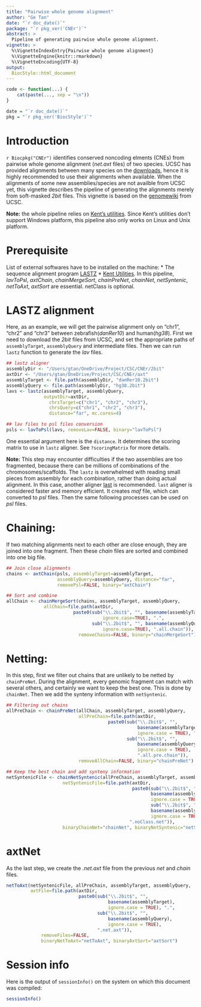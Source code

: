 ```yaml
---
title: "Pairwise whole genome alignment"
author: "Ge Tan"
date: "`r doc_date()`"
package: "`r pkg_ver('CNEr')`"
abstract: >
  Pipeline of generating pairwise whole genome alignment.
vignette: >
  %\VignetteIndexEntry{Pairwise whole genome alignment}
  %\VignetteEngine{knitr::rmarkdown}
  %\VignetteEncoding{UTF-8}
output: 
  BiocStyle::html_document
---
```


```r
code <- function(...) {
    cat(paste(..., sep = "\n"))
}

date = "`r doc_date()`"
pkg = "`r pkg_ver('BiocStyle')`"
```

# Introduction

`r Biocpkg("CNEr")` identifies conserved noncoding elments (CNEs) from pairwise whole genome alignment (_net.axt_ files) of two species.
UCSC has provided alignments between many species on the [downloads](http://hgdownload.cse.ucsc.edu/downloads.html),
hence it is highly recommended to use their alignments when available.
When the alignments of some new assemblies/species are not availble from UCSC yet, this vignette describes the pipeline of generating the alignments merely from soft-masked _2bit_ files.
This vignette is based on the [genomewiki](http://genomewiki.ucsc.edu/index.php/Whole_genome_alignment_howto) from UCSC.

__Note:__ the whole pipeline relies on  [Kent's utilities](http://hgdownload.cse.ucsc.edu/admin/exe/).
Since Kent's utilities don't support Windows platform, this pipeline also only works on Linux and Unix platform. 

# Prerequisite

List of external softwares have to be installed on the machine:
 * The sequence alignment program [LASTZ](http://www.bx.psu.edu/miller_lab/dist/README.lastz-1.02.00/README.lastz-1.02.00a.html)
 * [Kent Utilities](http://hgdownload.cse.ucsc.edu/admin/jksrc.zip). In this pipeline, _lavToPsl_, _axtChain_, _chainMergeSort_, _chainPreNet_, _chainNet_, _netSyntenic_, _netToAxt_, _axtSort_ are essential. netClass is optional.

# LASTZ alignment
Here, as an example, we will get the pairwise alignment only on "chr1", "chr2" and "chr3" between zebrafish(_danRer10_) and human(_hg38_).
First we need to download the _2bit_ files from UCSC, and set the appropriate paths of `assemblyTarget`, `assemblyQuery` and intermediate files.
Then we can run `lastz` function to generate the _lav_ files.

```r
## lastz aligner
assemblyDir <- "/Users/gtan/OneDrive/Project/CSC/CNEr/2bit"
axtDir <- "/Users/gtan/OneDrive/Project/CSC/CNEr/axt"
assemblyTarget <- file.path(assemblyDir, "danRer10.2bit")
assemblyQuery <- file.path(assemblyDir, "hg38.2bit")
lavs <- lastz(assemblyTarget, assemblyQuery, 
              outputDir=axtDir,
	            chrsTarget=c("chr1", "chr2", "chr3"),
	            chrsQuery=c("chr1", "chr2", "chr3"),
	            distance="far", mc.cores=4)

## lav files to psl files conversion
psls <- lavToPsl(lavs, removeLav=FALSE, binary="lavToPsl")
```

One essential argument here is the `distance`. It determines the scoring matrix to use in `lastz` aligner. See `?scoringMatrix` for more details.

**Note:** This step may encounter difficulties if the two assemblies are too fragmented, because there can be millions of combinations of the chromosomes/scaffolds. The `lastz` is overwhelmed with reading small pieces from assembly for each combination, rather than doing actual alignment.
In this case, another aligner [last](http://last.cbrc.jp/) is recommended. 
`last` aligner is considered faster and memory efficient.
It creates _maf_ file, which can converted to _psl_ files.
Then the same following processes can be used on _psl_ files.

# Chaining:
If two matching alignments next to each other are close enough, they are joined into one fragment.
Then these _chain_ files are sorted and combined into one big file.

```r
## Join close alignments
chains <- axtChain(psls, assemblyTarget=assemblyTarget,
                   assemblyQuery=assemblyQuery, distance="far",
                   removePsl=FALSE, binary="axtChain")

## Sort and combine
allChain <- chainMergeSort(chains, assemblyTarget, assemblyQuery,
              allChain=file.path(axtDir,
                         paste0(sub("\\.2bit$", "", basename(assemblyTarget),
                                    ignore.case=TRUE), ".", 
                                sub("\\.2bit$", "", basename(assemblyQuery), 
                                    ignore.case=TRUE), ".all.chain")),
                           removeChains=FALSE, binary="chainMergeSort")
```

# Netting:
In this step, first we filter out chains that are unlikely to be netted by `chainPreNet`.
During the alignment, every genomic fragment can match with several others, and certainly we want to keep the best one.
This is done by `chainNet`.
Then we add the synteny information with `netSyntenic`.

```r
## Filtering out chains
allPreChain <- chainPreNet(allChain, assemblyTarget, assemblyQuery,
                           allPreChain=file.path(axtDir,
                                      paste0(sub("\\.2bit$", "", 
                                                 basename(assemblyTarget),
                                                 ignore.case = TRUE), ".", 
                                             sub("\\.2bit$", "",
                                                 basename(assemblyQuery),
                                                 ignore.case = TRUE),
                                                 ".all.pre.chain")),
                           removeAllChain=FALSE, binary="chainPreNet")

## Keep the best chain and add synteny information
netSyntenicFile <- chainNetSyntenic(allPreChain, assemblyTarget, assemblyQuery,
                     netSyntenicFile=file.path(axtDir,
                                               paste0(sub("\\.2bit$", "",
                                                      basename(assemblyTarget),
                                                      ignore.case = TRUE), ".",
                                                      sub("\\.2bit$", "",
                                                      basename(assemblyQuery),
                                                      ignore.case = TRUE),
                                              ".noClass.net")),
                     binaryChainNet="chainNet", binaryNetSyntenic="netSyntenic")
```

# axtNet
As the last step, we create the _.net.axt_ file from the previous _net_ and _chain_ files.
```r
netToAxt(netSyntenicFile, allPreChain, assemblyTarget, assemblyQuery,
         axtFile=file.path(axtDir,
                           paste0(sub("\\.2bit$", "",
                                      basename(assemblyTarget),
                                      ignore.case = TRUE), ".",
                                  sub("\\.2bit$", "",
                                      basename(assemblyQuery),
                                      ignore.case = TRUE),
                                  ".net.axt")),
             removeFiles=FALSE,
             binaryNetToAxt="netToAxt", binaryAxtSort="axtSort")

```

# Session info

Here is the output of `sessionInfo()` on the system on which this
document was compiled:

```r
sessionInfo()
```

